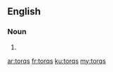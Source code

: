 ==English==

===Noun===
{{head|en|plural}}

# {{plural of|torq|lang=en}}

[[ar:torqs]]
[[fr:torqs]]
[[ku:torqs]]
[[my:torqs]]